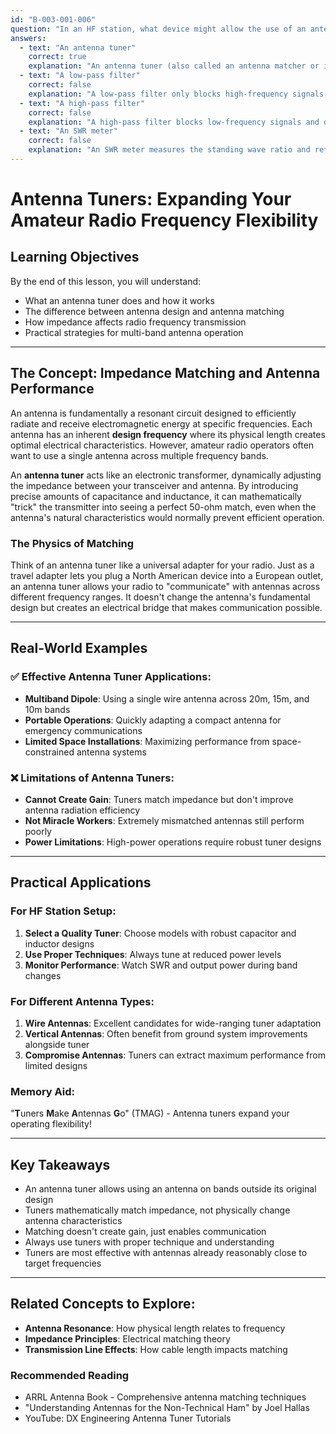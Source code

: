 ```yaml
---
id: "B-003-001-006"
question: "In an HF station, what device might allow the use of an antenna on a band it was not designed for?"
answers:
  - text: "An antenna tuner"
    correct: true
    explanation: "An antenna tuner (also called an antenna matcher or impedance matching network) can electronically compensate for impedance mismatches between a transceiver and an antenna, effectively allowing the antenna to be used on frequency bands outside its original design parameters. By dynamically adjusting capacitance and inductance, the tuner can make the antenna system appear to have a 50-ohm impedance to the transmitter across a wide range of frequencies, reducing reflected power and enabling transmission."
  - text: "A low-pass filter"
    correct: false
    explanation: "A low-pass filter only blocks high-frequency signals and does not modify antenna impedance. While essential for preventing harmonic radiation, it cannot change an antenna's fundamental frequency characteristics or make it suitable for operation on bands it wasn't designed to handle."
  - text: "A high-pass filter"
    correct: false
    explanation: "A high-pass filter blocks low-frequency signals and does not alter antenna impedance or performance. It cannot enable an antenna to operate on bands outside its original design, serving only to attenuate signals below a specific frequency threshold."
  - text: "An SWR meter"
    correct: false
    explanation: "An SWR meter measures the standing wave ratio and reflects the match between transmission line and antenna, but does not actively modify the antenna's impedance. It provides information about the antenna's performance but cannot make an antenna usable on bands it wasn't originally designed for."
---
```


# Antenna Tuners: Expanding Your Amateur Radio Frequency Flexibility

## Learning Objectives
By the end of this lesson, you will understand:
- What an antenna tuner does and how it works
- The difference between antenna design and antenna matching
- How impedance affects radio frequency transmission
- Practical strategies for multi-band antenna operation

---

## The Concept: Impedance Matching and Antenna Performance

An antenna is fundamentally a resonant circuit designed to efficiently radiate and receive electromagnetic energy at specific frequencies. Each antenna has an inherent **design frequency** where its physical length creates optimal electrical characteristics. However, amateur radio operators often want to use a single antenna across multiple frequency bands.

An **antenna tuner** acts like an electronic transformer, dynamically adjusting the impedance between your transceiver and antenna. By introducing precise amounts of capacitance and inductance, it can mathematically "trick" the transmitter into seeing a perfect 50-ohm match, even when the antenna's natural characteristics would normally prevent efficient operation.

### The Physics of Matching

Think of an antenna tuner like a universal adapter for your radio. Just as a travel adapter lets you plug a North American device into a European outlet, an antenna tuner allows your radio to "communicate" with antennas across different frequency ranges. It doesn't change the antenna's fundamental design but creates an electrical bridge that makes communication possible.

---

## Real-World Examples

### ✅ Effective Antenna Tuner Applications:
- **Multiband Dipole**: Using a single wire antenna across 20m, 15m, and 10m bands
- **Portable Operations**: Quickly adapting a compact antenna for emergency communications
- **Limited Space Installations**: Maximizing performance from space-constrained antenna systems

### ❌ Limitations of Antenna Tuners:
- **Cannot Create Gain**: Tuners match impedance but don't improve antenna radiation efficiency
- **Not Miracle Workers**: Extremely mismatched antennas still perform poorly
- **Power Limitations**: High-power operations require robust tuner designs

---

## Practical Applications

### For HF Station Setup:
1. **Select a Quality Tuner**: Choose models with robust capacitor and inductor designs
2. **Use Proper Techniques**: Always tune at reduced power levels
3. **Monitor Performance**: Watch SWR and output power during band changes

### For Different Antenna Types:
1. **Wire Antennas**: Excellent candidates for wide-ranging tuner adaptation
2. **Vertical Antennas**: Often benefit from ground system improvements alongside tuner
3. **Compromise Antennas**: Tuners can extract maximum performance from limited designs

### Memory Aid:
"**T**uners **M**ake **A**ntennas **G**o" (TMAG) - Antenna tuners expand your operating flexibility!

---

## Key Takeaways

- An antenna tuner allows using an antenna on bands outside its original design
- Tuners mathematically match impedance, not physically change antenna characteristics
- Matching doesn't create gain, just enables communication
- Always use tuners with proper technique and understanding
- Tuners are most effective with antennas already reasonably close to target frequencies

---

## Related Concepts to Explore:
- **Antenna Resonance**: How physical length relates to frequency
- **Impedance Principles**: Electrical matching theory
- **Transmission Line Effects**: How cable length impacts matching

### Recommended Reading

- ARRL Antenna Book - Comprehensive antenna matching techniques
- "Understanding Antennas for the Non-Technical Ham" by Joel Hallas
- YouTube: DX Engineering Antenna Tuner Tutorials